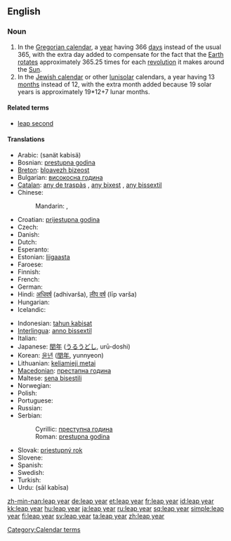 {{wikipedia}}
==English==

===Noun===
{{en-noun|sg=[[leap]] [[year]]}}

# In the [[Gregorian calendar]], a [[year]] having 366 [[day]]s instead of the usual 365, with the extra day added to compensate for the fact that the [[Earth]] [[rotate]]s approximately 365.25 times for each [[revolution]] it makes around the [[Sun]].
# In the [[Jewish calendar]] or other [[lunisolar]] calendars, a year having 13 [[month]]s instead of 12, with the extra month added because 19 solar years is approximately 19*12+7 lunar months.

====Related terms====
* [[leap second]]

====Translations====
{{trans-top|366-day year in the Gregorian calendar}}
* Arabic: {{Arab|[[سنة كبيسة]]}} (sanät kabisä)
* Bosnian: [[prestupna godina]] {{f}}
* [[Breton]]: [[bloavezh bizeost]] {{m}}
* Bulgarian: [[високосна година]] {{f}}
* [[Catalan]]: [[any de traspàs]] {{m}}, [[any bixest]] {{m}}, [[any bissextil]] {{m}}
* Chinese:
*: Mandarin: {{t|zh|閏年|sc=Hani}}, {{t|zh|闰年|tr=rùnnián|sc=Hani}}
* Croatian: [[prijestupna godina]] {{f}}
* Czech: {{t-|cs|přestupný rok|m}}
* Danish: {{t-|da|skudår|n}}
* Dutch: {{t+|nl|schrikkeljaar|n}}
* Esperanto: {{t-|eo|superjaro|xs=Esperanto}}
* Estonian: [[liigaasta]]
* Faroese: {{t-|fo|leypár|n|xs=Faroese}}
* Finnish: {{t-|fi|karkausvuosi}}
* French: {{t+|fr|année bissextile|f}}
* German: {{t+|de|Schaltjahr|n}}
* Hindi: [[अधिवर्ष]] (adhivarša), [[लीप वर्ष]] (līp varša)
* Hungarian: {{t+|hu|szökőév}}
* Icelandic: {{t-|is|hlaupár|n}}
{{trans-mid}}
* Indonesian: [[tahun kabisat]]
* [[Interlingua]]: [[anno bissextil]]
* Italian: {{t-|it|anno bisestile|m}}
* Japanese: [[閏年]] ([[うるうどし]], urū-doshi)
* Korean: [[윤년]] ([[閏年]], yunnyeon)
* Lithuanian: [[keliamieji metai]] {{m|p}}
* [[Macedonian]]: [[престапна година]] {{f}}
* Maltese: [[sena bisestili]]
* Norwegian: {{t|no|skuddår|n}}
* Polish: {{t+|pl|rok przestępny|m}}
* Portuguese: {{t-|pt|ano bissexto|m}}
* Russian: {{t+|ru|високосный год|m|tr=visokósnyj god}}
* Serbian:
*: Cyrillic: [[преступна година]] {{f}}
*: Roman: [[prestupna godina]] {{f}}
* Slovak: [[priestupný rok]] {{m}}
* Slovene: {{t+|sl|prestopno leto|n}}
* Spanish: {{t-|es|bisiesto|m}}
* Swedish: {{t+|sv|skottår|n}}
* Turkish: {{t+|tr|artık yıl}}
* Urdu: {{ur-Arab|[[سال کبیسہ]]}} (sāl kabīsa)
{{trans-bottom}}

[[Category:Calendar terms]]

[[zh-min-nan:leap year]]
[[de:leap year]]
[[et:leap year]]
[[fr:leap year]]
[[id:leap year]]
[[kk:leap year]]
[[hu:leap year]]
[[ja:leap year]]
[[ru:leap year]]
[[sq:leap year]]
[[simple:leap year]]
[[fi:leap year]]
[[sv:leap year]]
[[ta:leap year]]
[[zh:leap year]]